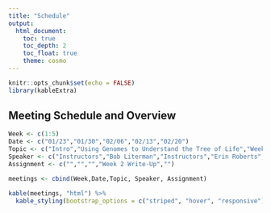```yaml
---
title: "Schedule"
output:
  html_document:
    toc: true
    toc_depth: 2
    toc_float: true
    theme: cosmo
---
```

```r
knitr::opts_chunk$set(echo = FALSE)
library(kableExtra)
```

## Meeting Schedule and Overview

```r
Week <- c(1:5)
Date <- c("01/23","01/30","02/06","02/13","02/20")
Topic <- c("Intro","Using Genomes to Understand the Tree of Life","Week 2 Discussion","Oyster Genomes: Out of the Shell","Week 4 Discussion")
Speaker <- c("Instructors","Bob Literman","Instructors","Erin Roberts","Instructors")
Assignment <- c("","","","Week 2 Write-Up","")

meetings <- cbind(Week,Date,Topic, Speaker, Assignment)

kable(meetings, "html") %>%  
  kable_styling(bootstrap_options = c("striped", "hover", "responsive"))
```
